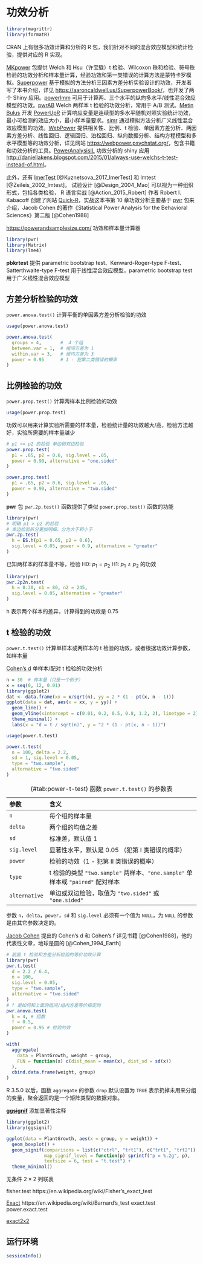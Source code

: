 # 功效分析 {#chap-power-Analysis}

```r
library(magrittr)
library(formatR)
```

CRAN 上有很多功效计算和分析的 R 包，我们针对不同的混合效应模型和统计检验，提供对应的 R 实现。

[MKpower](https://github.com/stamats/MKpower) 包提供 Welch 和 Hsu（许宝騄）t 检验、Wilcoxon 秩和检验、符号秩检验的功效分析和样本量计算，经验功效和第一类错误的计算方法是蒙特卡罗模拟。[Superpower](https://github.com/arcaldwell49/Superpower)  基于模拟的方法分析三因素方差分析实验设计的功效，开发者写了本书介绍，详见 <https://aaroncaldwell.us/SuperpowerBook/>，也开发了两个 Shiny 应用。[powerlmm](https://github.com/rpsychologist/powerlmm) 可用于计算两、三个水平的纵向多水平/线性混合效应模型的功效。[pwrAB](https://github.com/ChaWM/pwrAB) Welch 两样本 t 检验的功效分析，常用于 A/B 测试。[Metin Bulus](https://www.metinbulus.com/) 开发 [PowerUpR](https://github.com/metinbulus/PowerUpR) 计算响应变量是连续型的多水平随机对照实验统计功效，最小可检测的效应大小，最小样本量要求。[simr](https://github.com/pitakakariki/simr) 通过模拟方法分析广义线性混合效应模型的功效。[WebPower](https://github.com/johnnyzhz/WebPower) 提供相关性、比例、t 检验、单因素方差分析、两因素方差分析、线性回归、逻辑回归、泊松回归、纵向数据分析、结构方程模型和多水平模型等的功效分析，详见网站 <https://webpower.psychstat.org/>，包含书籍和功效分析的工具。[PowerAnalysisIL](https://github.com/ginettelafit/PowerAnalysisIL) 功效分析的 shiny 应用
<http://daniellakens.blogspot.com/2015/01/always-use-welchs-t-test-instead-of.html>。

此外，还有 [lmerTest](https://github.com/runehaubo/lmerTestR) [@Kuznetsova_2017_lmerTest] 和 lmtest [@Zeileis_2002_lmtest]。
试验设计 [@Design_2004_Mao] 可以视为一种组织形式，包括各类检验， 
R 语言实战 [@Action_2015_Robert] 作者 Robert I. Kabacoff 创建了网站 [Quick-R](https://www.statmethods.net/)，实战这本书第 10 章功效分析主要基于 [pwr](https://github.com/heliosdrm/pwr) 包来介绍，Jacob Cohen 的著作《Statistical Power Analysis for the Behavioral Sciences》第二版 [@Cohen1988]

<https://powerandsamplesize.com/> 功效和样本量计算器

```r
library(pwr)
library(Matrix)
library(lme4)
```

**pbkrtest** 提供 parametric bootstrap test、Kenward-Roger-type F-test、Satterthwaite-type F-test 用于线性混合效应模型，parametric bootstrap test 用于广义线性混合效应模型

<!-- **lmerTest** 和 **lmtest** 从命名空间导入函数的方式来计算，以免引起冲突、同时能尽量减少对运行环境的污染 -->


## 方差分析检验的功效 {#sec-power-anova-test}

`power.anova.test()` 计算平衡的单因素方差分析检验的功效

```r
usage(power.anova.test)
```


```r
power.anova.test(
  groups = 4,       #  4 个组  
  between.var = 1,  # 组间方差为 1
  within.var = 3,   # 组内方差为 3
  power = 0.95      # 1 - 犯第二类错误的概率
)
```


## 比例检验的功效  {#sec-power-prop-test}

`power.prop.test()` 计算两样本比例检验的功效

```r
usage(power.prop.test)
```

功效可以用来计算实验所需要的样本量，检验统计量的功效越大/高，检验方法越好，实验所需要的样本量越少

```r
# p1 >= p2 的检验 单边和双边检验
power.prop.test(
  p1 = .65, p2 = 0.6, sig.level = .05,
  power = 0.90, alternative = "one.sided"
)

power.prop.test(
  p1 = .65, p2 = 0.6, sig.level = .05,
  power = 0.90, alternative = "two.sided"
)
```

**pwr** 包 `pwr.2p.test()` 函数提供了类似 `power.prop.test()` 函数的功能

```r
library(pwr)
# 明确 p1 > p2 的检验
# 单边检验拆分更加明细，分为大于和小于
pwr.2p.test(
  h = ES.h(p1 = 0.65, p2 = 0.6),
  sig.level = 0.05, power = 0.9, alternative = "greater"
)
```

已知两样本的样本量不等，检验 H0: $p_1 = p_2$  H1: $p_1 \neq p_2$ 的功效

```r
library(pwr)
pwr.2p2n.test(
  h = 0.30, n1 = 80, n2 = 245,
  sig.level = 0.05, alternative = "greater"
)
```

h 表示两个样本的差异，计算得到的功效是 0.75

## t 检验的功效 {#sec-power-t-test}

`power.t.test()` 计算单样本或两样本的 t 检验的功效，或者根据功效计算参数，如样本量

[Cohen's d](https://yihui.org/cn/2018/02/cohen-s-d/) 单样本/配对 t 检验的功效分析

```r
n = 30  # 样本量（只是一个例子）
x = seq(0, 12, 0.01)
library(ggplot2)
dat <- data.frame(xx = x/sqrt(n), yy = 2 * (1 - pt(x, n - 1)))
ggplot(data = dat, aes(x = xx, y = yy)) +
  geom_line() +
  geom_vline(xintercept = c(0.01, 0.2, 0.5, 0.8, 1.2, 2), linetype = 2) +
  theme_minimal() +
  labs(x = "d = t / sqrt(n)", y = "2 * (1 - pt(x, n - 1))")
```

```r
usage(power.t.test)
```

```r
power.t.test(
  n = 100, delta = 2.2,
  sd = 1, sig.level = 0.05,
  type = "two.sample",
  alternative = "two.sided"
)
```

Table: (\#tab:power-t-test) 函数 `power.t.test()` 的参数表

| 参数          | 含义                                                         |
|:------------- |:------------------------------------------------------------ |
| `n`           | 每个组的样本量                                               |
| `delta`       | 两个组的均值之差                                             |
| `sd`          | 标准差，默认值 1                                             |
| `sig.level`   | 显著性水平，默认是 0.05 （犯第 I 类错误的概率）              |
| `power`       | 检验的功效（1 - 犯第 II 类错误的概率）                       |
| `type`        | t 检验的类型 `"two.sample"` 两样本、`"one.sample"` 单样本或 `"paired"` 配对样本 |
| `alternative` | 单边或双边检验，取值为 `"two.sided"` 或 `"one.sided"`        |

参数 `n`，`delta`，`power`，`sd` 和 `sig.level` 必须有一个值为 `NULL`，为 `NULL` 的参数是由其它参数决定的。

[Jacob Cohen](https://en.wikipedia.org/wiki/Jacob_Cohen_(statistician)) 提出的 Cohen's d 和 Cohen's f 详见书籍 [@Cohen1988]，他的代表性文章，地球是圆的 [@Cohen_1994_Earth]

```r
# 前面 t 检验和方差分析检验的等价功效计算
library(pwr)
pwr.t.test(
  d = 2.2 / 6.4,
  n = 100,
  sig.level = 0.05,
  type = "two.sample",
  alternative = "two.sided"
)
# f 是如何和上面的组间/组内方差等价指定的
pwr.anova.test(
  k = 4, # 组数
  f = 0.5,
  power = 0.95 # 检验的效
)
```

```r
with(
  aggregate(
    data = PlantGrowth, weight ~ group,
    FUN = function(x) c(dist_mean = mean(x), dist_sd = sd(x))
  ),
  cbind.data.frame(weight, group)
)
```

::: {.rmdnote data-latex="{注意}"}
R 3.5.0 以后，函数 `aggregate` 的参数 `drop` 默认设置为 `TRUE` 表示扔掉未用来分组的变量，聚合返回的是一个矩阵类型的数据对象。
:::

[**ggsignif**](https://github.com/const-ae/ggsignif) 添加显著性注释

```r
library(ggplot2)
library(ggsignif)

ggplot(data = PlantGrowth, aes(x = group, y = weight)) +
  geom_boxplot() +
  geom_signif(comparisons = list(c("ctrl", "trt1"), c("trt1", "trt2")), 
              map_signif_level = function(p) sprintf("p = %.2g", p), 
              textsize = 6, test = "t.test") +
  theme_minimal()
```


无条件 $2 \times 2$ 列联表


fisher.test https://en.wikipedia.org/wiki/Fisher's_exact_test

[Exact](https://cran.r-project.org/package=Exact)
https://en.wikipedia.org/wiki/Barnard's_test
exact.test
power.exact.test

[exact2x2](https://cran.r-project.org/package=exact2x2)



## 运行环境 {#sec-power-session}

```r
sessionInfo()
```

